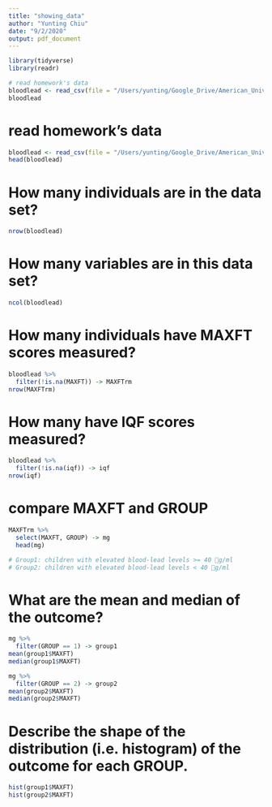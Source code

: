 ```yaml
---
title: "showing_data"
author: "Yunting Chiu"
date: "9/2/2020"
output: pdf_document
---
```


```r
library(tidyverse)
library(readr)

# read homework's data
bloodlead <- read_csv(file = "/Users/yunting/Google_Drive/American_University/2020_Fall/STAT-614-001_Statistical_Methods/homework/wk2/data/lead.csv")
bloodlead
```

# read homework's data
```r
bloodlead <- read_csv(file = "/Users/yunting/Google_Drive/American_University/2020_Fall/STAT-614-001_Statistical_Methods/homework/wk2/data/lead.csv")
head(bloodlead)
```

# How many individuals are in the data set?
```r
nrow(bloodlead)
```

# How many variables are in this data set?
```r
ncol(bloodlead)
```

# How many individuals have MAXFT scores measured? 
```r
bloodlead %>%
  filter(!is.na(MAXFT)) -> MAXFTrm
nrow(MAXFTrm)
```

# How many have IQF scores measured?
```r
bloodlead %>%
  filter(!is.na(iqf)) -> iqf
nrow(iqf)
```

# compare MAXFT and GROUP
```r
MAXFTrm %>%
  select(MAXFT, GROUP) -> mg
  head(mg)

# Group1: children with elevated blood-lead levels >= 40 g/ml
# Group2: children with elevated blood-lead levels < 40 g/ml
```

# What are the mean and median of the outcome?
```r
mg %>%
  filter(GROUP == 1) -> group1
mean(group1$MAXFT)
median(group1$MAXFT)

mg %>%
  filter(GROUP == 2) -> group2
mean(group2$MAXFT)
median(group2$MAXFT)
```

# Describe the shape of the distribution (i.e. histogram) of the outcome for each GROUP.
```r
hist(group1$MAXFT)
hist(group2$MAXFT)
```


